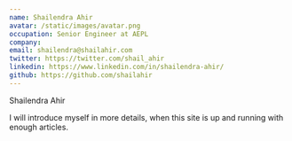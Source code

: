 ```yaml
---
name: Shailendra Ahir
avatar: /static/images/avatar.png
occupation: Senior Engineer at AEPL
company:
email: shailendra@shailahir.com
twitter: https://twitter.com/shail_ahir
linkedin: https://www.linkedin.com/in/shailendra-ahir/
github: https://github.com/shailahir
---
```


Shailendra Ahir

I will introduce myself in more details, when this site is up and running with enough articles.
